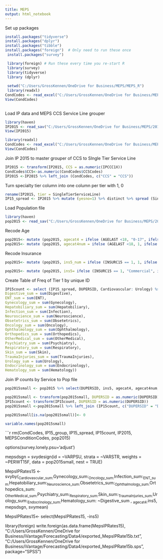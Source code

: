 ---
title: MEPS
output: html_notebook
---

Set up packages
```{r}
install.packages("tidyverse")
install.packages("dplyr")
install.packages("tibble")
install.packages("foreign")  # Only need to run these once
 install.packages("survey")

 library(foreign) # Run these every time you re-start R
 library(survey)
 library(tidyverse)
 library (dplyr)
 
 setwd("C:/Users/GrossKennen/OneDrive for Business/MEPS/MEPS_R")
 library(readxl)
CondCodes <- read_excel("C:/Users/GrossKennen/OneDrive for Business/MEPS/CODES/MEPSConditionCodes.xlsx")
View(CondCodes)
 
```

Load IP data and MEPS CCS Service Line grouper
```{r}
library(haven)
IP2015 <- read_sav("C:/Users/GrossKennen/OneDrive for Business/MEPS/2015/IP/IP2015.sav")
View(IP2015)

library(readxl)
CondCodes <- read_excel("C:/Users/GrossKennen/OneDrive for Business/MEPS/CODES/MEPSConditionCodes.xlsx")
View(CondCodes)
```

Join IP 2015 to master grouper of CCS to SIngle Tier Service Line 
```{r}



IP2015 <- transform(IP2015, CCS = as.numeric(IPCCC1X))
CondCodes$CCS<-as.numeric(CondCodes$CCSCodes)
IP2015 <-IP2015 %>% left_join (CondCodes, c("CCS" = "CCS"))
```

Turn specialty tier column into one column per tier with 1, 0 
```{r}

rename(IP2015, tier = SingleTierServiceLine)
IP15_spread <- IP2015 %>% mutate (yesno=1) %>% distinct %>% spread (SingleTierServiceLine, yesno, fill = 0) 
```

Load Population file
```{r}
library(haven)
pop2015 <- read_sav("C:/Users/GrossKennen/OneDrive for Business/MEPS/2015/Population/Population2015.sav")

```
Recode Age
```{r}
pop2015<- mutate (pop2015, agecat4 = ifelse (AGELAST <18, "0-17", ifelse (AGELAST >17 & AGELAST<45, "18_44", ifelse (AGELAST >44 & AGELAST<65, "45-64", "65+"))))
pop2015<- mutate (pop2015, agecat4num = ifelse (AGELAST <18, 1, ifelse (AGELAST >17 & AGELAST<45, 2, ifelse (AGELAST >44 & AGELAST<65, 3, 4))))


```
Recode Insurance 
```{r}
pop2015<- mutate (pop2015, ins5_num = ifelse (INSURC15 == 1, 1, ifelse (INSURC15 == 2, 2, ifelse (INSURC15 ==4 | INSURC15 ==5, 3, ifelse (INSURC15 == 7 | INSURC15 == 3, 4, ifelse (INSURC15 == 6, 5, ifelse (INSURC15 == 8, 3,0)))))))

pop2015<- mutate (pop2015, ins5= ifelse (INSURC15 == 1, "Commercial", ifelse (INSURC15 == 2, "Medicaid", ifelse (INSURC15 ==4 | INSURC15 ==5, "Medicare", ifelse (INSURC15 == 7 | INSURC15 == 3, "Uninsured", ifelse (INSURC15 == 6, "Dual", ifelse (INSURC15 == 8, "Medicare",0)))))))
```

Create Table of Freq of Tier 1 by unique ID
```{r}
IP15count <- select (IP15_spread, DUPERSID, Cardiovascular: Urology) %>% group_by (DUPERSID ) %>% summarize (Cardiovascular_sum = sum(Cardiovascular), 
Digestive_sum = sum(Digestive),
ENT_sum = sum(ENT),
Gynecology_sum = sum(Gynecology),
Hepatobiliary_sum = sum(Hepatobiliary),
Infection_sum = sum(Infection),
Neuroscience_sum = sum(Neuroscience),
Obsetetrics_sum = sum(Obsetetrics),
Oncology_sum = sum(Oncology),
Ophthalmology_sum = sum(Ophthalmology),
Orthopedics_sum = sum(Orthopedics),
OtherMedical_sum = sum(OtherMedical),
Psychiatry_sum = sum(Psychiatry),
Respiratory_sum = sum(Respiratory),
Skin_sum = sum(Skin),
TraumaInjuries_sum = sum(TraumaInjuries),
Urology_sum = sum(Urology),
Endocrinology_sum = sum(Endocrinology),
Hematology_sum = sum(Hematology))

```

Join IP counts by Service to Pop file 
```{r}

pop2015small <- pop2015 %>% select(DUPERSID, ins5, agecat4, agecat4num, VARPSU, VARSTR,PERWT15F)

pop2015small <- transform(pop2015small, DUPERSID = as.numeric(DUPERSID))
IP15count <- transform(IP15count, DUPERSID = as.numeric(DUPERSID))
pop2015small <-pop2015small %>% left_join (IP15count, c("DUPERSID" = "DUPERSID"))

pop2015small[is.na(pop2015small)]<- 0

variable.names(pop2015small)

```


```{r}

rm(CondCodes, IP15_group, IP15_spread, IP15count, IP2015, MEPSConditionCodes, pop2015)

options(survey.lonely.psu='adjust')

mepsdsgn = svydesign(id = ~VARPSU,
                     strata = ~VARSTR,
                     weights = ~PERWT15F,
                     data = pop2015small,
                     nest = TRUE)  





MepsIPRates15 <- svyby(~Cardiovascular_sum:~Gynecology_sum:~Oncology_sum:~Infection_sum:~ENT_sum:~Hepatobiliary_sum:~Neuroscience_sum:~Obsetetrics_sum:~Ophthalmology_sum:~Orthopedics_sum: ~OtherMedical_sum:~Psychiatry_sum:~Respiratory_sum:~Skin_sum:~TraumaInjuries_sum:~Urology_sum:~Endocrinology_sum:~Hematology_sum: ~Digestive_sum , ~agecat4:~ins5, mepsdsgn, svymean)

MepsIPRates15<- select(MepsIPRates15, -ins5)

library(foreign)
write.foreign(as.data.frame(MepsIPRates15), "C:/Users/GrossKennen/OneDrive for Business/iVantage/Forecasting/Data4/exported_MepsIPRate15b.txt", "C:/Users/GrossKennen/OneDrive for Business/iVantage/Forecasting/Data4/exported_MepsIPRate15b.sps", package="SPSS")

              
            

